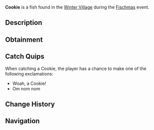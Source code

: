 {{FishInfobox
|image          = Cookie.png
|rarity         = Limited
|event          = Fischmas
|sea            = First Sea
|location       = [[Fischmas]]
|sublocation    = 
|sources        = Basic Present, Fishing Rod
|radar_location = 
|xp             = 9
|weather        = 
|time           = 
|season         = 
|bait           = Holly Berry
|base_weight    = 0.6
|base_value     = 20
|weight_range   = 0.5
|base_chance    = 90
|base_resil     = 100
}}
'''Cookie''' is a {{Rarity|Limited}} fish found in the [[Winter Village]] during the [[Fischmas]] event.

== Description ==
{{Description|A delicious cookie, favored by Santa Claus. Goes well together with a warm glass of milk.|Bestiary Entry}}

== Obtainment ==
{{Description|Only can be caught during Fischmas24.|Bestiary Hint}}
{{Fish Availability|
Fischmas/Winter Village
|top_rods      = 
Leviathan's Fang Rod\305453.76\201464.08;
Trident Rod\298221.31\195980.23;
Free Spirit Rod\296004.83\196880.23;
Azure Of Lagoon\289159.17\195439.15;
No-Life Rod\287675.65\283120.49;
Training Rod\255000\255000;
Frost Warden Rod\231509.4\156352.91;
Long Rod\238117\166462.5;
Fast Rod\286250\286250;
Seraphic Rod\282005.93\282005.93;
Tempest Rod\272069.14\272069.14;
Rapid Rod\270173.86\267720;
Challenger's Rod\273262.9\258123.57;
Depthseeker Rod\268618.74\220161.28;
Zeus Rod\268361.51\240692.41;
Verdant Shear Rod\266597.71\241312.5;
Ethereal Prism Rod\266352.61\62942.41;
Blazebringer Rod\266187.41\227268.75;
Rod Of The Depths\264968.98\234598.7;
Rod Of The Forgotten Fang\264570.73\257511.07;
Avalanche Rod\259448.02\197942.65;
Rod Of The Exalted One\258300.45\198156.37;
Volcanic Rod\257892.61\182811.48;
Steady Rod\141869.17\101745.14
|recommended   = Trident Rod
}}

== Catch Quips ==
When catching a Cookie, the player has a chance to make one of the following exclamations:
* Woah, a Cookie!
* Om nom nom

== Change History ==
{{Change History|{{subst:Current Version}}}}

== Navigation ==
{{Fish Navbox|Fischmas}}